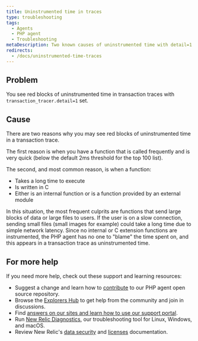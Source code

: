 ```yaml
---
title: Uninstrumented time in traces
type: troubleshooting
tags:
  - Agents
  - PHP agent
  - Troubleshooting
metaDescription: Two known causes of uninstrumented time with detail=1 in transaction traces with New Relic's PHP agent.
redirects:
  - /docs/uninstrumented-time-traces
---
```


## Problem

You see red blocks of uninstrumented time in transaction traces with `transaction_tracer.detail=1` set.

## Cause

There are two reasons why you may see red blocks of uninstrumented time in a transaction trace.

The first reason is when you have a function that is called frequently and is very quick (below the default 2ms threshold for the top 100 list).

The second, and most common reason, is when a function:

* Takes a long time to execute
* Is written in C
* Either is an internal function or is a function provided by an external module

In this situation, the most frequent culprits are functions that send large blocks of data or large files to users. If the user is on a slow connection, sending small files (small images for example) could take a long time due to simple network latency. Since no internal or C extension functions are instrumented, the PHP agent has no one to "blame" the time spent on, and this appears in a transaction trace as uninstrumented time.

## For more help

If you need more help, check out these support and learning resources:

* Suggest a change and learn how to [contribute](https://github.com/newrelic/newrelic-php-agent/issues) to our PHP agent open source repository.
* Browse the [Explorers Hub](https://discuss.newrelic.com/) to get help from the community and join in discussions.
* Find [answers on our sites and learn how to use our support portal](https://docs.newrelic.com/docs/using-new-relic/welcome-new-relic/get-started/find-help-use-support-portal/).
* Run [New Relic Diagnostics](https://docs.newrelic.com/docs/using-new-relic/cross-product-functions/troubleshooting/new-relic-diagnostics/), our troubleshooting tool for Linux, Windows, and macOS.
* Review New Relic's [data security](https://docs.newrelic.com/docs/security/) and [licenses](https://docs.newrelic.com/docs/licenses/) documentation.